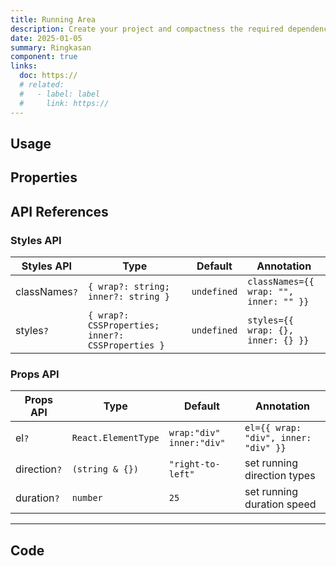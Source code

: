 ```yaml
---
title: Running Area
description: Create your project and compactness the required dependencies.
date: 2025-01-05
summary: Ringkasan
component: true
links:
  doc: https://
  # related:
  #   - label: label
  #     link: https://
---
```


## Usage

<RunningAreaDemosUsage />

## Properties

<RunningAreaDemosConfigurator />

## API References

### Styles API

| Styles API    | Type                                              | Default     | Annotation                             |
| ------------- | ------------------------------------------------- | ----------- | -------------------------------------- |
| classNames`?` | `{ wrap?: string; inner?: string }`               | `undefined` | `classNames={{ wrap: "", inner: "" }}` |
| styles`?`     | `{ wrap?: CSSProperties; inner?: CSSProperties }` | `undefined` | `styles={{ wrap: {}, inner: {} }}`     |

### Props API

| Props API    | Type                | Default                    | Annotation                           |
| ------------ | ------------------- | -------------------------- | ------------------------------------ |
| el`?`        | `React.ElementType` | `wrap:"div"` `inner:"div"` | `el={{ wrap: "div", inner: "div" }}` |
| direction`?` | `(string & {})`     | `"right-to-left"`          | set running direction types          |
| duration`?`  | `number`            | `25`                       | set running duration speed           |

---

## Code
